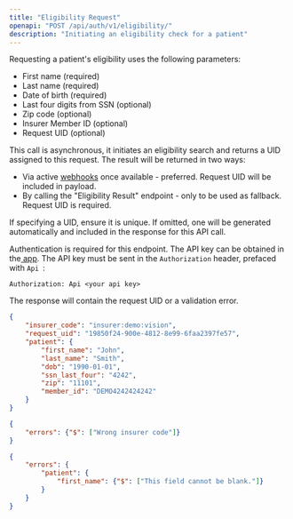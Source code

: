 ```yaml
---
title: "Eligibility Request"
openapi: "POST /api/auth/v1/eligibility/"
description: "Initiating an eligibility check for a patient"
---
```


Requesting a patient's eligibility uses the following parameters:

- First name (required)
- Last name (required)
- Date of birth (required)
- Last four digits from SSN (optional)
- Zip code (optional)
- Insurer Member ID (optional)
- Request UID (optional)

This call is asynchronous, it initiates an eligibility search and returns a UID assigned to this request. The result will be returned in two ways:

- Via active [webhooks](https://provider.anagram.care/webhooks) once available - preferred. Request UID will be included in payload.
- By calling the "Eligibility Result" endpoint - only to be used as fallback. Request UID is required.

If specifying a UID, ensure it is unique. If omitted, one will be generated automatically and included in the response for this API call.

Authentication is required for this endpoint. The API key can be obtained in the[ app](https://provider.anagram.care/). The API key must be sent in the `Authorization` header, prefaced with `Api `:

`Authorization: Api <your api key>`

The response will contain the request UID or a validation error.

<RequestExample>

```json Request Example
{
	"insurer_code": "insurer:demo:vision",
	"request_uid": "19850f24-900e-4812-8e99-6faa2397fe57",
	"patient": {
		"first_name": "John",
		"last_name": "Smith",
		"dob": "1990-01-01",
		"ssn_last_four": "4242",
		"zip": "11101",
		"member_id": "DEMO4242424242"
	}
}
```

</RequestExample>

<ResponseExample>

```json Global Error
{
    "errors": {"$": ["Wrong insurer code"]}
}
```


```json Field Error
{
    "errors": {
        "patient": {
            "first_name": {"$": ["This field cannot be blank."]}
        }
    }
}
```

</ResponseExample>
